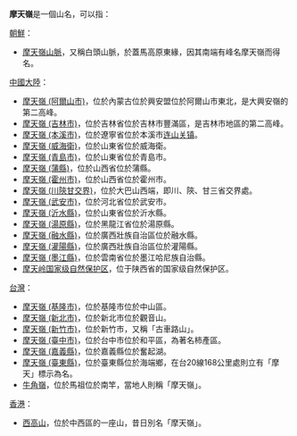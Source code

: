 '''摩天嶺'''是一個山名，可以指：

;[[朝鮮|朝鮮]]：
* [[摩天嶺山脈|摩天嶺山脈]]，又稱白頭山脈，於蓋馬高原東緣，因其南端有峰名摩天嶺而得名。

;[[中國大陸|中國大陸]]：
* [[摩天嶺_(阿爾山市)|摩天嶺 (阿爾山市)]]，位於內蒙古位於興安盟位於阿爾山市東北，是大興安嶺的第二高峰。
* [[摩天嶺_(吉林市)|摩天嶺 (吉林市)]]，位於吉林省位於吉林市豐滿區，是吉林市地區的第二高峰。
* [[摩天嶺_(本溪市)|摩天嶺 (本溪市)]]，位於遼寧省位於本溪市[[连山关镇|连山关镇]]。
* [[摩天嶺_(威海衛)|摩天嶺 (威海衛)]]，位於山東省位於威海衛。
* [[摩天嶺_(青島市)|摩天嶺 (青島市)]]，位於山東省位於青島市。
* [[摩天嶺_(蒲縣)|摩天嶺 (蒲縣)]]，位於山西省位於蒲縣。
* [[摩天嶺_(霍州市)|摩天嶺 (霍州市)]]，位於山西省位於霍州市。
* [[摩天嶺_(川陝甘交界)|摩天嶺 (川陝甘交界)]]，位於大巴山西端，即川、陝、甘三省交界處。
* [[摩天嶺_(武安市)|摩天嶺 (武安市)]]，位於河北省位於武安市。
* [[摩天嶺_(沂水縣)|摩天嶺 (沂水縣)]]，位於山東省位於沂水縣。
* [[摩天嶺_(湯原縣)|摩天嶺 (湯原縣)]]，位於黑龍江省位於湯原縣。
* [[摩天嶺_(融水縣)|摩天嶺 (融水縣)]]，位於廣西壯族自治區位於融水縣。
* [[摩天嶺_(灌陽縣)|摩天嶺 (灌陽縣)]]，位於廣西壯族自治區位於灌陽縣。
* [[摩天嶺_(墨江縣)|摩天嶺 (墨江縣)]]，位於雲南省位於墨江哈尼族自治縣。
* [[摩天岭国家级自然保护区|摩天岭国家级自然保护区]]，位于陕西省的国家级自然保护区。
;[[台灣|台灣]]：
* [[摩天嶺_(基隆市)|摩天嶺 (基隆市)]]，位於基隆市位於中山區。
* [[摩天嶺_(新北市)|摩天嶺 (新北市)]]，位於新北市位於觀音山。
* [[摩天嶺_(新竹市)|摩天嶺 (新竹市)]]，位於新竹市，又稱「古車路山」。
* [[摩天嶺_(臺中市)|摩天嶺 (臺中市)]]，位於台中市位於和平區，為著名柿產區。
* [[摩天嶺_(嘉義縣)|摩天嶺 (嘉義縣)]]，位於嘉義縣位於奮起湖。
* [[摩天嶺_(臺東縣)|摩天嶺 (臺東縣)]]，位於臺東縣位於海端鄉，在台20線168公里處則立有「摩天」標示為名。
* [[牛角嶺|牛角嶺]]，位於馬祖位於南竿，當地人則稱「摩天嶺」。

;[[香港|香港]]：
* [[西高山|西高山]]，位於中西區的一座山，昔日別名「摩天嶺」。

{{disambig|M摩|cat=三字地名消歧義}}